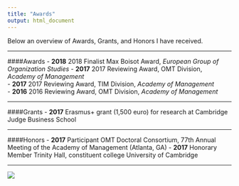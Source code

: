 ```yaml
---
title: "Awards"
output: html_document
---
```

Below an overview of Awards, Grants, and Honors I have received.

***

####Awards
- **2018** 2018 Finalist Max Boisot Award, *European Group of Organization Studies*
- **2017** 2017 Reviewing Award, OMT Division, *Academy of Management*  
- **2017** 2017 Reviewing Award, TIM Division, *Academy of Management*  
- **2016** 2016 Reviewing Award, OMT Division, *Academy of Management*

***
####Grants
- **2017** Erasmus+ grant (1,500 euro) for research at Cambridge Judge Business School

***

####Honors
- **2017**	Participant OMT Doctoral Consortium, 77th Annual Meeting of the Academy of Management (Atlanta, GA)
- **2017** Honorary Member Trinity Hall, constituent college University of Cambridge

***

![](https://www.jochemhummel.com/pictures/IMG_5748.jpg)